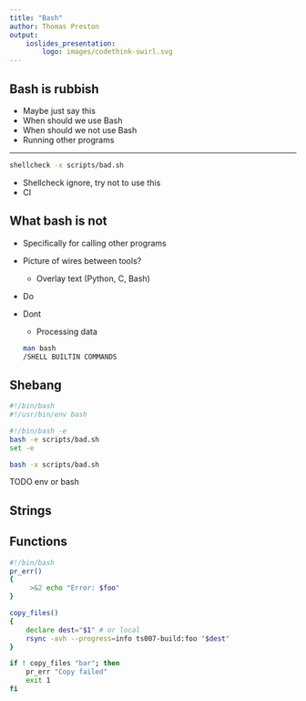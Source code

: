 ```yaml
---
title: "Bash"
author: Thomas Preston
output:
    ioslides_presentation:
        logo: images/codethink-swirl.svg
---
```


## Bash is rubbish
- Maybe just say this
- When should we use Bash
- When should we not use Bash
- Running other programs

---
```bash
shellcheck -x scripts/bad.sh
```

<div class="notes">
- Shellcheck ignore, try not to use this
- CI
</div>

## What bash is not
- Specifically for calling other programs
- Picture of wires between tools?
  - Overlay text (Python, C, Bash)
- Do

- Dont
  - Processing data
```bash
man bash
/SHELL BUILTIN COMMANDS
```

## Shebang
```bash
#!/bin/bash
#!/usr/bin/env bash
```

```bash
#!/bin/bash -e
bash -e scripts/bad.sh
set -e
```

```bash
bash -x scripts/bad.sh
```

<div class="notes">
TODO env or bash
</div>

## Strings

## Functions
```bash
#!/bin/bash
pr_err()
{
	 >&2 echo "Error: $foo"
}

copy_files()
{
	declare dest="$1" # or local
	rsync -avh --progress=info ts007-build:foo "$dest"
}

if ! copy_files "bar"; then
	pr_err "Copy failed"
	exit 1
fi
```
